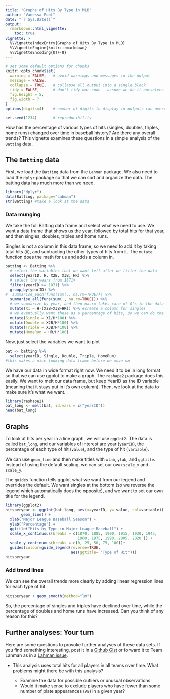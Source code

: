 ---
title: "Graphs of Hits By Type in MLB"
author: "Vanessa Foot"
date: "`r Sys.Date()`"
output: 
  rmarkdown::html_vignette:
    toc: true
vignette: >
  %\VignetteIndexEntry{Graphs of Hits By Type in MLB}
  %\VignetteEngine{knitr::rmarkdown}
  %\VignetteEncoding{UTF-8}
---


```{r nomessages, echo = FALSE}
# set some default options for chunks
knitr::opts_chunk$set(
  warning = FALSE,   # avoid warnings and messages in the output
  message = FALSE,
  collapse = TRUE,   # collapse all output into a single block
  tidy = FALSE,      # don't tidy our code-- assume we do it ourselves
  fig.height = 5,
  fig.width = 7
)
options(digits=4)    # number of digits to display in output; can override with chunk option R.options=list(digits=)

set.seed(1234)       # reproducibility
```
How has the percentage of various types of hits (singles, doubles, triples, home runs) changed over time in baseball history?  Are there any overall trends?  This vignette examines these questions in a simple analysis of the `Batting` data.

## The `Batting` data

First, we load the `Batting` data from the `Lahman` package. We also need to load the `dplyr` package so that we can sort and organize the data. The batting data has much more than we need. 
```{r load-data}
library("dplyr")
data(Batting, package="Lahman")
str(Batting) #take a look at the data
```

### Data munging

We take the full Batting data frame and select what we need to use. We want a data frame that shows us the year, followed by total hits for that year, and then singles, doubles, triples and home runs. 

Singles is not a column in this data frame, so we need to add it by taking total hits (`H`), and subtracting the other types of hits from it. The `mutate` function does the math for us and adds a column in. 
```{r select-mutate}
batting <- Batting %>% 
  # select the variables that we want left after we filter the data
  select(yearID, H, X2B, X3B, HR) %>%
  # select the years from 1871+
  filter(yearID >= 1871) %>% 
  group_by(yearID) %>%
#  summarise_each(funs(sum(., na.rm=TRUE))) %>% 
  summarise_all(funs(sum(., na.rm=TRUE))) %>% 
  # we summarize by year, and then na.rm takes care of 0's in the data
  mutate(X1 = H-(X2B+X3B+HR)) %>% #create a column for singles
  # we eventually want these as a percentage of hits, so we can do the math now 
  mutate(Single = X1/H*100) %>% 
  mutate(Double = X2B/H*100) %>% 
  mutate(Triple = X3B/H*100) %>% 
  mutate(HomeRun = HR/H*100)
```

Now, just select the variables we want to plot

```{r select2}
bat <- batting %>% 
  select(yearID, Single, Double, Triple, HomeRun)
#this makes a nice looking data frame before we move on
```
We have our data in wide format right now. We need it to be in long format so that we can use ggplot to make a graph. The `reshape2` package does this easily. We want to melt our data frame, but keep YearID as the ID variable (meaning that it stays put in it's own column). Then, we look at the data to make sure it's what we want. 
```{r} 
library(reshape2)
bat_long <- melt(bat, id.vars = c("yearID"))
head(bat_long)
```
## Graphs

To look at hits per year in a line graph, we will use `ggplot2`. The data is called `bat_long`, and our variables of interest are year (`yearID`), the percentage of each type of hit (`value`), and the type of hit (`variable`). 

We can use `geom_line` and then make titles with `xlab`, `ylab`, and `ggtitle`. Instead of using the default scaling, we can set our own `scale_x` and `scale_y`. 

The `guides` function tells ggplot what we want from our legend and overrides the default. We want singles at the bottom (so we reverse the legend which automatically does the opposite), and we want to set our own title for the legend. 
```{r plot1}
library(ggplot2)
hitsperyear <- ggplot(bat_long, aes(x=yearID, y= value, col=variable)) +
       geom_line() + 
  xlab("Major League Baseball Season") + 
  ylab("Percentage") + 
  ggtitle("Hits by Type in Major League Baseball") + 
  scale_x_continuous(breaks = c(1870, 1885, 1900, 1915, 1930, 1945, 
                                1960, 1975, 1990, 2005, 2020 )) + 
  scale_y_continuous(breaks = c(0, 25, 50, 75, 100))+
  guides(colour=guide_legend(reverse=TRUE, 
                             aes(ggtitle= "Type of Hit")))
hitsperyear
```

### Add trend lines
We can see the overall trends more clearly by adding linear regression lines for each
type of hit.
```{r plot2}
hitsperyear + geom_smooth(method="lm")

```

So, the percentage of singles and triples have declined over time, while the percentage of doubles and home runs have increased. Can you think of any reason for this?

## Further analyses: Your turn

Here are some questions to provoke further analyses of these data sets.  If you find something interesting, post it in a [Github Gist](https://gist.github.com/) or forward it to Team Lahman as in a [Lahman issue](https://github.com/cdalzell/Lahman/issues).

* This analysis uses total hits for all players in all teams over time. What problems might there be with this analysis?

    + Examine the data for possible outliers or unusual observations.
    + Would it make sense to exclude players who have fewer than some number of plate appearances
    (`AB`) in a given year?


